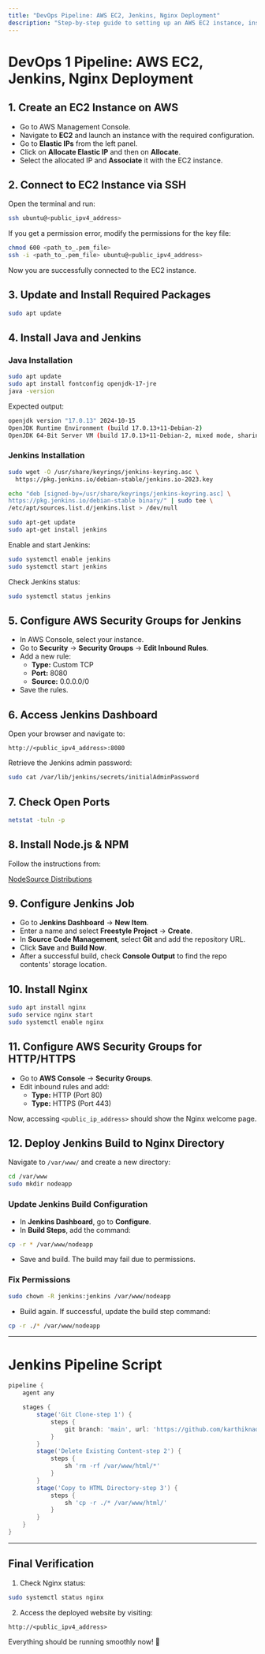 ```yaml
---
title: "DevOps Pipeline: AWS EC2, Jenkins, Nginx Deployment"
description: "Step-by-step guide to setting up an AWS EC2 instance, installing Jenkins, Nginx, and automating deployments."
---
```



# DevOps 1 Pipeline: AWS EC2, Jenkins, Nginx Deployment

## 1. Create an EC2 Instance on AWS

- Go to AWS Management Console.
- Navigate to **EC2** and launch an instance with the required configuration.
- Go to **Elastic IPs** from the left panel.
- Click on **Allocate Elastic IP** and then on **Allocate**.
- Select the allocated IP and **Associate** it with the EC2 instance.

## 2. Connect to EC2 Instance via SSH

Open the terminal and run:

```bash
ssh ubuntu@<public_ipv4_address>
```

If you get a permission error, modify the permissions for the key file:

```bash
chmod 600 <path_to_.pem_file>
ssh -i <path_to_.pem_file> ubuntu@<public_ipv4_address>
```

Now you are successfully connected to the EC2 instance.

## 3. Update and Install Required Packages

```bash
sudo apt update
```

## 4. Install Java and Jenkins

### Java Installation

```bash
sudo apt update
sudo apt install fontconfig openjdk-17-jre
java -version
```

Expected output:

```bash
openjdk version "17.0.13" 2024-10-15
OpenJDK Runtime Environment (build 17.0.13+11-Debian-2)
OpenJDK 64-Bit Server VM (build 17.0.13+11-Debian-2, mixed mode, sharing)
```

### Jenkins Installation

```bash
sudo wget -O /usr/share/keyrings/jenkins-keyring.asc \
  https://pkg.jenkins.io/debian-stable/jenkins.io-2023.key

echo "deb [signed-by=/usr/share/keyrings/jenkins-keyring.asc] \
https://pkg.jenkins.io/debian-stable binary/" | sudo tee \
/etc/apt/sources.list.d/jenkins.list > /dev/null

sudo apt-get update
sudo apt-get install jenkins
```

Enable and start Jenkins:

```bash
sudo systemctl enable jenkins
sudo systemctl start jenkins
```

Check Jenkins status:

```bash
sudo systemctl status jenkins
```

## 5. Configure AWS Security Groups for Jenkins

- In AWS Console, select your instance.
- Go to **Security** -> **Security Groups** -> **Edit Inbound Rules**.
- Add a new rule:
  - **Type:** Custom TCP
  - **Port:** 8080
  - **Source:** 0.0.0.0/0
- Save the rules.

## 6. Access Jenkins Dashboard

Open your browser and navigate to:

```plaintext
http://<public_ipv4_address>:8080
```

Retrieve the Jenkins admin password:

```bash
sudo cat /var/lib/jenkins/secrets/initialAdminPassword
```

## 7. Check Open Ports

```bash
netstat -tuln -p
```

## 8. Install Node.js & NPM

Follow the instructions from:

[NodeSource Distributions](https://github.com/nodesource/distributions?tab=readme-ov-file#ubuntu-versions)

## 9. Configure Jenkins Job

- Go to **Jenkins Dashboard** -> **New Item**.
- Enter a name and select **Freestyle Project** -> **Create**.
- In **Source Code Management**, select **Git** and add the repository URL.
- Click **Save** and **Build Now**.
- After a successful build, check **Console Output** to find the repo contents' storage location.

## 10. Install Nginx

```bash
sudo apt install nginx
sudo service nginx start
sudo systemctl enable nginx
```

## 11. Configure AWS Security Groups for HTTP/HTTPS

- Go to **AWS Console** -> **Security Groups**.
- Edit inbound rules and add:
  - **Type:** HTTP (Port 80)
  - **Type:** HTTPS (Port 443)
  
Now, accessing `<public_ip_address>` should show the Nginx welcome page.

## 12. Deploy Jenkins Build to Nginx Directory

Navigate to `/var/www/` and create a new directory:

```bash
cd /var/www
sudo mkdir nodeapp
```

### Update Jenkins Build Configuration

- In **Jenkins Dashboard**, go to **Configure**.
- In **Build Steps**, add the command:

```bash
cp -r * /var/www/nodeapp
```

- Save and build. The build may fail due to permissions.

### Fix Permissions

```bash
sudo chown -R jenkins:jenkins /var/www/nodeapp
```

- Build again. If successful, update the build step command:

```bash
cp -r ./* /var/www/nodeapp
```

---

# Jenkins Pipeline Script

```groovy
pipeline {
    agent any

    stages {
        stage('Git Clone-step 1') {
            steps {
                git branch: 'main', url: 'https://github.com/karthiknadar1204/testing.git'
            }
        }
        stage('Delete Existing Content-step 2') {
            steps {
                sh 'rm -rf /var/www/html/*'
            }
        }
        stage('Copy to HTML Directory-step 3') {
            steps {
                sh 'cp -r ./* /var/www/html/'
            }
        }
    }
}
```

---

## Final Verification

1. Check Nginx status:

```bash
sudo systemctl status nginx
```

2. Access the deployed website by visiting:

```plaintext
http://<public_ipv4_address>
```

Everything should be running smoothly now! 🎉